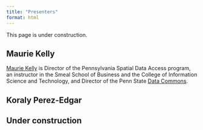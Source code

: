 ```yaml
---
title: "Presenters"
format: html
---
```


::: {.callout-warning}

This page is under construction.

:::

## Maurie Kelly {-}

[Maurie Kelly](https://iee.psu.edu/people/maurie-kelly) is Director of the Pennsylvania Spatial Data Access program, an instructor in the Smeal School of Business and the College of Information Science and Technology, and Director of the Penn State [Data Commons](https://www.datacommons.psu.edu).

## Koraly Perez-Edgar {-}

::: {.callout-warning}
## Under construction

:::